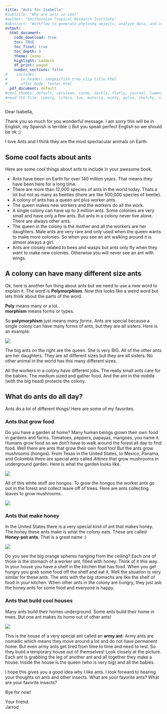 ```yaml
---
title: "Ants for Isabella"
#subtitle: "Why are ants so cool"
#author: "Smithsonian Tropical Research Institute"
#abstract: "Workflow to generate phyloseq objects, analyze data, and create figures for the fish microbiome paper, processed using the previous DADA2 workflow. Here we report both methods and results in plain text and R code. You can choose to show all code or hide the code using the button in the upper right hand corner of the fron page (default is hide) as well as download the .Rmd file to tweak the code. The document represents a **completely reproducible workflow** of our study."
output:
  html_document: 
    code_download: true
    toc: TRUE
    toc_float: true
    toc_depth: 3
    theme: cosmo
    highlight: haddock
    df_print: paged
    number_sections: false
#    includes:
#      in_header: images/fish_tree_clip_title.html
#      after_body: footer.html
  pdf_document: default
#cool_themes: default, cerulean, cosmo, darkly, flatly, journal, lumen, sandstone, simplex, spacelab, united, yeti
#need CSS file: cyborg, litera, lux, materia, minty, pulse, sketchy, slate, solar, superhero
---
```



Dear Isabella, 

Thank you so much for you wonderful message. I am sorry  this will be in English, my Spanish is terrible :) But you speak perfect English so we should be ok ;)

I love Ants and I think they are the most spectacular animals on Earth. 


## Some cool facts about ants

Here are some cool things about ants to include in your awesome book. 

* Ants have been on Earth for over 140 million years. That means they have been here for a long time. 
* There are more than 12,000 species of ants in the world today. Thats a lot but not as many as beetles (there are like 500,000 species of beetle). 
* A colony of ants has a queen ant plus worker ants. 
* The queen makes new workers and the workers do all the work.
* A single colony can have up to 3 million ants. Some colonies are very small and have only a few ants. But ants in a colony never live alone. There are always other ants.
* The queen in the colony is the mother and all the workers are her daughters. Male ants are very rare and only used when the queen wants to make more colonies. So when you see an ant walking around it is almost always a girl. 
* Ants are closely related to bees and wasps but ants only fly when they want to make new colonies. Otherwise you will never see an ant with wings. 


## A colony can have many different size ants

Ok, here is another fun thing about ants but we need to use a new word to explain it. The word is **Polymorphism**. Now this looks like a weird word but lets think about the parts of the word. 

**Poly** means many or a lot.   
**morphism** means forms or types. 

So **polymorphism** just means *many forms*. Ants are special because a single colony can have many forms of ants, but they are all sisters. Here is an example:

![](640px-Atta.cephalotes.gamut.selection.jpg)

The big ants on the right are the queen. She is very BIG. All of the other ants are her daughters. They are all different sizes but they are all sisters. No other animal in the world has this many different sizes. 


All the workers in a colony have different jobs. The really small ants care for the babies. The medium sized and gather food. And the ant in the middle (with the big head) protects the colony. 

## What do ants do all day?

Ants do a lot of different things! Here are some of my favorites. 

### Ants that grow food

Do you have a garden at home? Many human beings grown their own food in gardens and farms. Tomatoes, peppers, papayas, mangoes, you name it. Humans grow food so we don't have to walk around the forest all day to find food.  Well there are  ants that grow their own food too! But the ants grow mushrooms (hongos). From Texas in the United States, to Mexico, Panama, and Colombia there are special ants called *Attines* that grow mushrooms in underground garden. Here is what the garden looks like. 

![](1-bacteriatend.jpg) 

All of this white stuff are hongos. To grow the hongos the worker ants go out in the forest and collect leave off of trees. Here are  ants collecting leaves to grow mushrooms.

![](640px-Atta_cephalotes-pjt.jpg)

### Ants that make honey

In the United States there is a very special kind of ant that makes honey. The honey these ants make is what the colony eats. These are called **Honey-pot ants**. That is a great name :) 

![](640px-HoneyAnt.jpg)

Do you see the big orange spheres hanging from the ceiling? Each one of those is the stomach of a worker ant, filled with honey. Think of it this way. In your house you have a shelf in the kitchen that has food. When you get hungry you grab some food off the shelf and eat it. Well the situation is very similar for these ants. The ants with the big stomachs are like the shelf of food in your kitchen. When other ants in the colony are hungry, they just ask the honey ants for some food and everyone is happy.

### Ants that build cool houses

Many ants build their homes underground. Some ants build their home in trees. But one ant makes its home out of other ants!

![](Bivouac_of_army_ants.jpg)

This is the house of a very special ant called an **army ant**. Army ants are nomadic which means they move around a lot and do not have permanent home. But even army ants get tired from time to time and need to rest. So they build a temporary house out of themselves! Look closely at the picture. Each ant is grabbing the leg of another ant and all together they make a house. Inside the house is the queen (who is very big) and all the babies. 

I hope this gives you a good idea why I like ants. I look forward to hearing your thoughts on ants and other insects. What are your favorite ants? What are your favorite insects?

Bye for now!

Your friend.  
Jarrod




